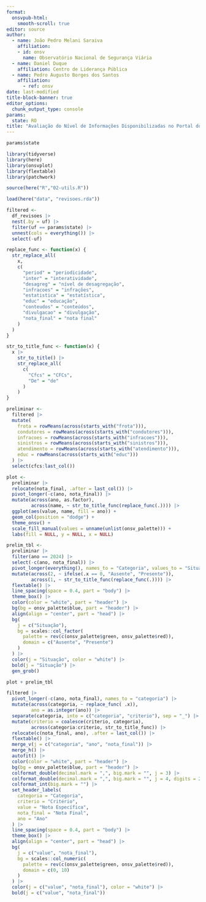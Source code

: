 ```yaml
---
format: 
  onsvpub-html:
    smooth-scroll: true
editor: source
author: 
  - name: João Pedro Melani Saraiva
    affiliation:
    - id: onsv
      name: Observatório Nacional de Segurança Viária
  - name: Daniel Duque
    affiliation: Centro de Liderança Pública
  - name: Pedro Augusto Borges dos Santos
    affiliation: 
      - ref: onsv   
date: last-modified
title-block-banner: true
editor_options: 
  chunk_output_type: console
params:
  state: RO
title: "Avaliação do Nível de Informações Disponibilizadas no Portal do DETRAN - `r params$acronym`"
---
```


```r
params$state

library(tidyverse)
library(here)
library(onsvplot)
library(flextable)
library(patchwork)

source(here("R","02-utils.R"))

load(here("data", "revisoes.rda"))
```

```r
filtered <- 
  df_revisoes |> 
  nest(.by = uf) |> 
  filter(uf == params$state) |> 
  unnest(cols = everything()) |> 
  select(-uf)
```

```r
replace_func <- function(x) {
  str_replace_all(
    x,
    c(
      "period" = "periodicidade",
      "inter" = "interatividade",
      "desagreg" = "nível de desagregação",
      "infracoes" = "infrações",
      "estatistica" = "estatística",
      "educ" = "educação",
      "conteudos" = "conteúdos",
      "divulgacao" = "divulgação",
      "nota_final" = "nota final"
    )
  )
}

str_to_title_func <- function(x) {
  x |> 
    str_to_title() |> 
    str_replace_all(
      c(
        "Cfcs" = "CFCs",
        "De" = "de"
      )
    )
}
```
<!-- ```{r} -->
<!-- df_revisoes |> -->
<!--   mutate(regiao = get_region(uf), .before = 1) |> -->
<!--   mutate( -->
<!--     frota = rowMeans(across(starts_with("frota"))), -->
<!--     condutores = rowMeans(across(starts_with("condutores"))), -->
<!--     infracoes = rowMeans(across(starts_with("infracoes"))), -->
<!--     sinistros = rowMeans(across(starts_with("sinistros"))), -->
<!--     atendimento = rowMeans(across(starts_with("atendimento"))), -->
<!--     educ = rowMeans(across(starts_with("educ"))), -->
<!--     cfcs -->
<!--   ) |> -->
<!--   select(uf, -->
<!--          frota, -->
<!--          condutores, -->
<!--          infracoes, -->
<!--          sinistros, -->
<!--          atendimento, -->
<!--          educ, -->
<!--          cfcs, -->
<!--          ano) |> -->
<!--   pivot_longer(-c(uf, ano)) |> -->
<!--   ggplot(aes(name, uf)) + -->
<!--   geom_tile(aes(fill = value)) + -->
<!--   geom_text(aes( -->
<!--     label = format(value, digits = 1), -->
<!--     color = ifelse(value >= 6, "black", "white") -->
<!--   ), -->
<!--   size = 3) + -->
<!--   facet_wrap(vars(ano)) + -->
<!--   labs(x = NULL, y = NULL) + -->
<!--   scale_color_identity() + -->
<!--   scale_fill_distiller() + -->
<!--   theme_minimal() + -->
<!--   theme(axis.text.x = element_text(angle = 90, vjust = 0.5)) -->
<!-- ``` -->

```r
preliminar <- 
  filtered |> 
  mutate(
    frota = rowMeans(across(starts_with("frota"))),
    condutores = rowMeans(across(starts_with("condutores"))),
    infracoes = rowMeans(across(starts_with("infracoes"))),
    sinistros = rowMeans(across(starts_with("sinistros"))),
    atendimento = rowMeans(across(starts_with("atendimento"))),
    educ = rowMeans(across(starts_with("educ")))
  ) |> 
  select(cfcs:last_col())
```

```r
plot <- 
  preliminar |>
  relocate(nota_final, .after = last_col()) |>
  pivot_longer(-c(ano, nota_final)) |>
  mutate(across(ano, as.factor),
         across(name, ~ str_to_title_func(replace_func(.)))) |>
  ggplot(aes(value, name, fill = ano)) +
  geom_col(position = "dodge") +
  theme_onsv() +
  scale_fill_manual(values = unname(unlist(onsv_palette))) +
  labs(fill = NULL, y = NULL, x = NULL)
```

```r
prelim_tbl <-
  preliminar |>
  filter(ano == 2024) |> 
  select(-c(ano, nota_final)) |> 
  pivot_longer(everything(), names_to = "Categoria", values_to = "Situação") |> 
  mutate(across(2, ~ ifelse(.x == 0, "Ausente", "Presente")),
         across(1, ~ str_to_title_func(replace_func(.)))) |> 
  flextable() |> 
  line_spacing(space = 0.4, part = "body") |> 
  theme_box() |> 
  color(color = "white", part = "header") |>
  bg(bg = onsv_palette$blue, part = "header") |> 
  align(align = "center", part = "head") |> 
  bg(
    j = c("Situação"), 
    bg = scales::col_factor(
      palette = rev(c(onsv_palette$green, onsv_palette$red)),
      domain = c("Ausente", "Presente")
    )
  ) |> 
  color(j = "Situação", color = "white") |> 
  bold(j = "Situação") |> 
  gen_grob()
```

```r
plot + prelim_tbl
```

```r
filtered |> 
  pivot_longer(-c(ano, nota_final), names_to = "categoria") |>
  mutate(across(categoria, ~ replace_func( .x)),
         ano = as.integer(ano)) |> 
  separate(categoria, into = c("categoria", "criterio"), sep = "_") |> 
  mutate(criterio = coalesce(criterio, categoria),
         across(categoria:criterio, str_to_title_func)) |> 
  relocate(c(nota_final, ano), .after = last_col()) |> 
  flextable() |> 
  merge_v(j = c("categoria", "ano", "nota_final")) |>
  merge_h() |> 
  autofit() |>
  color(color = "white", part = "header") |>
  bg(bg = onsv_palette$blue, part = "header") |> 
  colformat_double(decimal.mark = ",", big.mark = "", j = 3) |> 
  colformat_double(decimal.mark = ",", big.mark = "", j = 4, digits = 2) |> 
  colformat_int(big.mark = "") |> 
  set_header_labels(
    categoria = "Categoria",
    criterio = "Critério",
    value = "Nota Específica",
    nota_final = "Nota Final",
    ano = "Ano"
  ) |> 
  line_spacing(space = 0.4, part = "body") |> 
  theme_box() |> 
  align(align = "center", part = "head") |> 
  bg(
    j = c("value", "nota_final"),
    bg = scales::col_numeric(
      palette = rev(c(onsv_palette$green, onsv_palette$red)),
      domain = c(0, 10)
    )
  ) |> 
  color(j = c("value", "nota_final"), color = "white") |> 
  bold(j = c("value", "nota_final"))
```